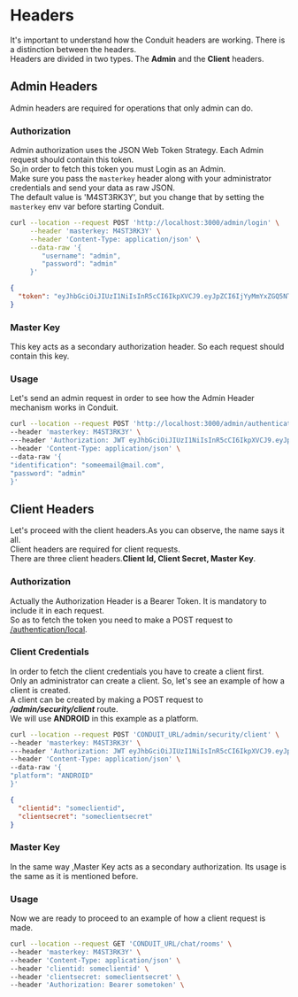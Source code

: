 # Headers

It's important to understand how the Conduit headers are working. There is a distinction between the headers.<br />
Headers are divided in two types. The **Admin** and the **Client** headers.<br />

## Admin Headers

Admin headers are required for operations that only admin can do.

### Authorization
Admin authorization uses the JSON Web Token Strategy. Each Admin request should contain this token.<br />
So,in order to fetch this token you must Login as an Admin.<br />
Make sure you pass the `masterkey` header along with your administrator credentials and send your data as raw JSON.<br />
The default value is 'M4ST3RK3Y', but you change that by setting the `masterkey` env var before starting Conduit.

``` bash title="POST on /admin/login"
curl --location --request POST 'http://localhost:3000/admin/login' \
     --header 'masterkey: M4ST3RK3Y' \
     --header 'Content-Type: application/json' \
     --data-raw '{
        "username": "admin",
        "password": "admin"
     }'
```
```json title="Response"
{
  "token": "eyJhbGciOiJIUzI1NiIsInR5cCI6IkpXVCJ9.eyJpZCI6IjYyMmYxZGQ5NThkZDIwMDAxNzgwNWVmYyIsImlhdCI6MTY0NzM0MjMwMiwiZXhwIjoxNjQ3NDE0MzAyfQ.trHYfxt9Wf6ohgi5PWez-dZEDaQSBBR6wu2PINveQmI"
}
```

### Master Key
This key acts as a secondary authorization header. So each request should contain this key.

### Usage
Let's send an admin request in order to see how the Admin Header mechanism works in Conduit.<br />

``` bash title="POST on /admin/authentication/users"
curl --location --request POST 'http://localhost:3000/admin/authentication/users' \
--header 'masterkey: M4ST3RK3Y' \
---header 'Authorization: JWT eyJhbGciOiJIUzI1NiIsInR5cCI6IkpXVCJ9.eyJpZCI6IjYyMmYxZGQ5NThkZDIwMDAxNzgwNWVmYyIsImlhdCI6MTY0NzM0MjMwMiwiZXhwIjoxNjQ3NDE0MzAyfQ.trHYfxt9Wf6ohgi5PWez-dZEDaQSBBR6wu2PINveQmI'
--header 'Content-Type: application/json' \
--data-raw '{
"identification": "someemail@mail.com",
"password": "admin"
}'
```

## Client Headers

Let's proceed with the client headers.As you can observe, the name says it all.<br />
Client headers are required for client requests.<br />
There are three client headers.**Client Id, Client Secret, Master Key**.<br />

### Authorization

Actually the Authorization Header is a Bearer Token. It is mandatory to include it in each request.<br />
So as to fetch the token you need to make a POST request to [/authentication/local](../modules/authentication/api_reference/user/local#login).

### Client Credentials

In order to fetch the client credentials you have to create a client first.<br />
Only an administrator can create a client. So, let's see an example of how a client is created.<br />
A client can be created by making a POST request to ***/admin/security/client*** route.<br />
We will use **ANDROID** in this example as a platform.

``` bash title="POST on /admin/security/client"
curl --location --request POST 'CONDUIT_URL/admin/security/client' \
--header 'masterkey: M4ST3RK3Y' \
---header 'Authorization: JWT eyJhbGciOiJIUzI1NiIsInR5cCI6IkpXVCJ9.eyJpZCI6IjYyMmYxZGQ5NThkZDIwMDAxNzgwNWVmYyIsImlhdCI6MTY0NzM0MjMwMiwiZXhwIjoxNjQ3NDE0MzAyfQ.trHYfxt9Wf6ohgi5PWez-dZEDaQSBBR6wu2PINveQmI'
--header 'Content-Type: application/json' \
--data-raw '{
"platform": "ANDROID"
}'
```

```json title="Response"
{
  "clientid": "someclientid",
  "clientsecret": "someclientsecret"
}
```
### Master Key
In the same way ,Master Key acts as a secondary authorization. Its usage is the same as it is mentioned before.

### Usage
Now we are ready to proceed to an example of how a client request is made.<br />

``` bash title="GET on /authentication/init/facebook"
curl --location --request GET 'CONDUIT_URL/chat/rooms' \
--header 'masterkey: M4ST3RK3Y' \
--header 'Content-Type: application/json' \
--header 'clientid: someclientid' \
--header 'clientsecret: someclientsecret' \
--header 'Authorization: Bearer sometoken' \
```
